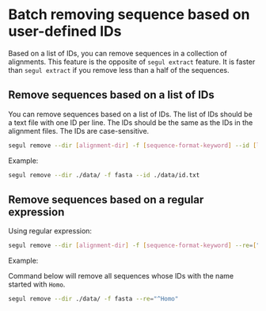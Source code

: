 # Batch removing sequence based on user-defined IDs

Based on a list of IDs, you can remove sequences in a collection of alignments. This feature is the opposite of `segul extract` feature. It is faster than `segul extract` if you remove less than a half of the sequences.

## Remove sequences based on a list of IDs

You can remove sequences based on a list of IDs. The list of IDs should be a text file with one ID per line. The IDs should be the same as the IDs in the alignment files. The IDs are case-sensitive.

```Bash
segul remove --dir [alignment-dir] -f [sequence-format-keyword] --id [list-of-id]
```

Example:

```Bash
segul remove --dir ./data/ -f fasta --id ./data/id.txt
```

## Remove sequences based on a regular expression

Using regular expression:

```Bash
segul remove --dir [alignment-dir] -f [sequence-format-keyword] --re=["regex"]
```

Example:

Command below will remove all sequences whose IDs with the name started with `Homo`.

```Bash
segul remove --dir ./data/ -f fasta --re="^Homo"
```
